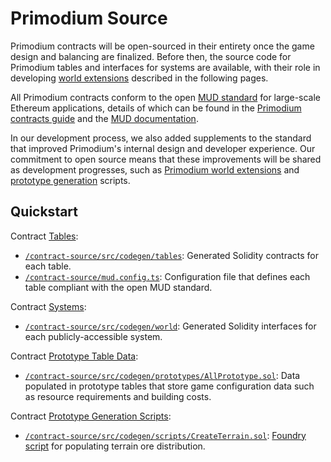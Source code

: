 # Primodium Source

Primodium contracts will be open-sourced in their entirety once the game design and balancing are finalized. Before then, the source code for Primodium tables and interfaces for systems are available, with their role in developing [world extensions](./world-extension.mdx) described in the following pages.

All Primodium contracts conform to the open [MUD standard](https://mud.dev) for large-scale Ethereum applications, details of which can be found in the [Primodium contracts guide](./overview-contracts.mdx) and the [MUD documentation](https://mud.dev/introduction).

In our development process, we also added supplements to the standard that improved Primodium's internal design and developer experience. Our commitment to open source means that these improvements will be shared as development progresses, such as [Primodium world extensions](./world-extension.mdx) and [prototype generation](./overview-source/generation.mdx) scripts.

## Quickstart

Contract [Tables](./overview-contracts/tables.mdx):

- [`/contract-source/src/codegen/tables`](https://github.com/primodiumxyz/developer/blob/main/contract-source/src/codegen/tables): Generated Solidity contracts for each table.
- [`/contract-source/mud.config.ts`](https://github.com/primodiumxyz/developer/blob/main/contract-source/mud.config.ts): Configuration file that defines each table compliant with the open MUD standard.

Contract [Systems](./overview-contracts/systems.mdx):

- [`/contract-source/src/codegen/world`](https://github.com/primodiumxyz/developer/blob/main/contract-source/src/codegen/world): Generated Solidity interfaces for each publicly-accessible system.

Contract [Prototype Table Data](./overview-contracts/tables.mdx#prototype-tables):

- [`/contract-source/src/codegen/prototypes/AllPrototype.sol`](https://github.com/primodiumxyz/developer/blob/main/contract-source/src/codegen/prototypes/AllPrototype.sol): Data populated in prototype tables that store game configuration data such as resource requirements and building costs.

Contract [Prototype Generation Scripts](./overview-source/generation.mdx):

- [`/contract-source/src/codegen/scripts/CreateTerrain.sol`](https://github.com/primodiumxyz/developer/blob/main/contract-source/src/codegen/scripts/CreateTerrain.sol): [Foundry script](https://book.getfoundry.sh/tutorials/solidity-scripting) for populating terrain ore distribution.
